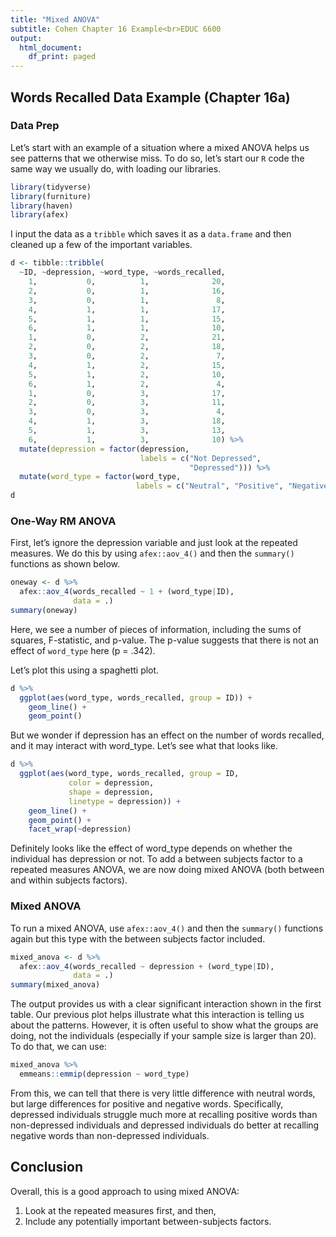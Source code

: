 ```yaml
---
title: "Mixed ANOVA"
subtitle: Cohen Chapter 16 Example<br>EDUC 6600
output:
  html_document:
    df_print: paged
---
```


## Words Recalled Data Example (Chapter 16a)

### Data Prep

Let's start with an example of a situation where a mixed ANOVA helps us see patterns that we otherwise miss. To do so, let's start our `R` code the same way we usually do, with loading our libraries.

```r
library(tidyverse)
library(furniture)
library(haven)
library(afex)
```

I input the data as a `tribble` which saves it as a `data.frame` and then cleaned up a few of the important variables.
```r
d <- tibble::tribble(
  ~ID, ~depression, ~word_type, ~words_recalled,
    1,           0,          1,              20,
    2,           0,          1,              16,
    3,           0,          1,               8,
    4,           1,          1,              17,
    5,           1,          1,              15,
    6,           1,          1,              10,
    1,           0,          2,              21,
    2,           0,          2,              18,
    3,           0,          2,               7,
    4,           1,          2,              15,
    5,           1,          2,              10,
    6,           1,          2,               4,
    1,           0,          3,              17,
    2,           0,          3,              11,
    3,           0,          3,               4,
    4,           1,          3,              18,
    5,           1,          3,              13,
    6,           1,          3,              10) %>%
  mutate(depression = factor(depression, 
                             labels = c("Not Depressed",
                                        "Depressed"))) %>%
  mutate(word_type = factor(word_type,
                            labels = c("Neutral", "Positive", "Negative")))
d
```

### One-Way RM ANOVA

First, let's ignore the depression variable and just look at the repeated measures. We do this by using `afex::aov_4()` and then the `summary()` functions as shown below.

```r
oneway <- d %>%
  afex::aov_4(words_recalled ~ 1 + (word_type|ID),
              data = .)
summary(oneway)
```

Here, we see a number of pieces of information, including the sums of squares, F-statistic, and p-value. The p-value suggests that there is not an effect of `word_type` here (p = .342).

Let's plot this using a spaghetti plot.

```r
d %>%
  ggplot(aes(word_type, words_recalled, group = ID)) +
    geom_line() +
    geom_point()
```

But we wonder if depression has an effect on the number of words recalled, and it may interact with word_type. Let's see what that looks like.

```r
d %>%
  ggplot(aes(word_type, words_recalled, group = ID, 
             color = depression, 
             shape = depression, 
             linetype = depression)) +
    geom_line() +
    geom_point() +
    facet_wrap(~depression)
```

Definitely looks like the effect of word_type depends on whether the individual has depression or not. To add a between subjects factor to a repeated measures ANOVA, we are now doing mixed ANOVA (both between and within subjects factors). 

### Mixed ANOVA

To run a mixed ANOVA, use `afex::aov_4()` and then the `summary()` functions again but this type with the between subjects factor included.

```r
mixed_anova <- d %>%
  afex::aov_4(words_recalled ~ depression + (word_type|ID),
              data = .)
summary(mixed_anova)
```

The output provides us with a clear significant interaction shown in the first table. Our previous plot helps illustrate what this interaction is telling us about the patterns. However, it is often useful to show what the groups are doing, not the individuals (especially if your sample size is larger than 20). To do that, we can use:

```r
mixed_anova %>%
  emmeans::emmip(depression ~ word_type)
```

From this, we can tell that there is very little difference with neutral words, but large differences for positive and negative words. Specifically, depressed individuals struggle much more at recalling positive words than non-depressed individuals and depressed individuals do better at recalling negative words than non-depressed individuals.

## Conclusion

Overall, this is a good approach to using mixed ANOVA:

1. Look at the repeated measures first, and then,
2. Include any potentially important between-subjects factors.


